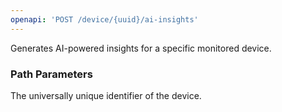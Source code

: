 ```yaml
---
openapi: 'POST /device/{uuid}/ai-insights'
---
```


Generates AI-powered insights for a specific monitored device.

### Path Parameters

<ParamField path="uuid" type="string" required>
  The universally unique identifier of the device.
</ParamField> 


